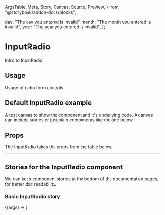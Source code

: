   ArgsTable,
  Meta,
  Story,
  Canvas,
  Source,
  Preview,
} from "@storybook/addon-docs/blocks";

<!-- Set up error messages for error stories -->
  day: "The day you entered is invalid",
  month: "The month you entered is invalid",
  year: "The year you entered is invalid",
};

<!-- Add base Meta for each story,
     meta like args can be overridden at story level if required -->

<Meta title="Elements/InputRadio" component={InputRadio} />

<!--- Start content -->

# InputRadio
Intro to InputRadio.

## Usage
Usage of radio form controls

## Default InputRadio example
A test canvas to show the component and it's underlying code.
A canvas can include stories or just plain components like the one below.
<Canvas>
  <InputRadio id="base" name="base" label="Base Radio" value={1} />
</Canvas>

## Props
<p>The InputRadio takes the props from the table below.</p>
<ArgsTable components={{ InputRadio: InputRadio }} />

<hr />

## Stories for the InputRadio component

We can keep component stories at the bottom of the documentation pages, for better doc readability.

### Basic InputRadio story
<Canvas>
  <Story name="Basic"
    args={{
      id: "basic",
      name: "basic",
      label: "basic radio",
      value: 1,
    }}>
    {(args) => <InputRadio {...args} />}
  </Story>
</Canvas>
